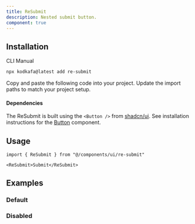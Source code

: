 ```yaml
---
title: ReSubmit
description: Nested submit button.
component: true
---
```


<ComponentPreview
  name="re-submit-demo"
  className="[&_input]:max-w-xs [&_button]:max-w-xs"
  description="A form submit component."
/>

## Installation

<Tabs defaultValue="cli">
<TabsList>
  <TabsTrigger value="cli">CLI</TabsTrigger>
  <TabsTrigger value="manual">Manual</TabsTrigger>
</TabsList>
<TabsContent value="cli">

```bash
npx kodkafa@latest add re-submit
```

</TabsContent>
<TabsContent value="manual">
  <Steps>
    <Step>Copy and paste the following code into your project.</Step>
      <ComponentSource name="re-submit" />
    <Step>Update the import paths to match your project setup.</Step>
  </Steps>
</TabsContent>
</Tabs>

#### Dependencies

The ReSubmit is built using the `<Button />` from [shadcn/ui](https://ui.shadcn.com/docs/components/button).
See installation instructions for the [Button](/docs/components/button#installation) component.

## Usage

```tsx
import { ReSubmit } from "@/components/ui/re-submit"
```

```tsx
<ReSubmit>Submit</ReSubmit>
```

## Examples

### Default

<ComponentPreview
  name="re-submit-demo"
  className="[&_input]:max-w-xs [&_button]:max-w-xs"
  description="A form submit component."
/>

### Disabled

<ComponentPreview
  name="re-submit-disabled"
  className="[&_input]:max-w-xs [&_button]:max-w-xs"
  description="A disabled submit component."
/>

